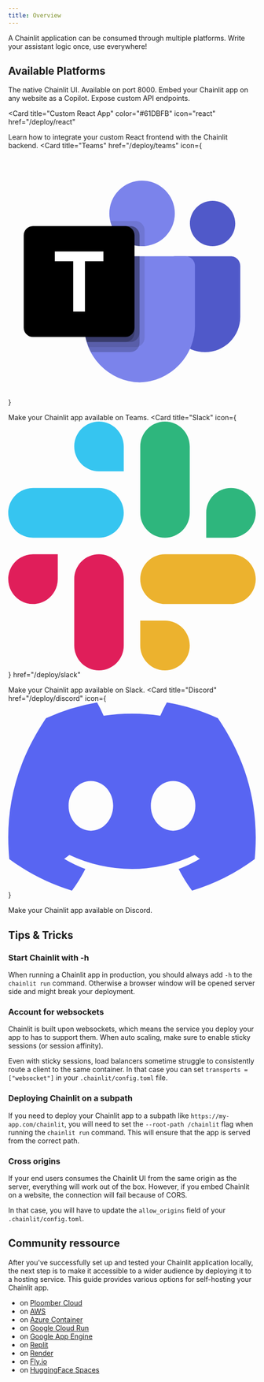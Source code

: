 ```yaml
---
title: Overview
---
```


A Chainlit application can be consumed through multiple platforms. Write your assistant logic once, use everywhere!

## Available Platforms

<CardGroup cols={2}>
<Card
  title="Web App"
  href="/deploy/webapp"
  icon="browser"
  color="#F80061"
  >
    The native Chainlit UI. Available on port 8000.
</Card>

<Card title="Copilot" icon="sparkles" color="#facc15" href="/deploy/copilot">
  Embed your Chainlit app on any website as a Copilot.
</Card>

<Card title="API" icon="webhook" color="#F80061" href="/deploy/api">
  Expose custom API endpoints.
</Card>

<Card
  title="Custom React App"
  color="#61DBFB"
  icon="react"
  href="/deploy/react"
>
  Learn how to integrate your custom React frontend with the Chainlit backend.
</Card>
<Card
  title="Teams"
      href="/deploy/teams"
  icon={
    <svg viewBox="0 0 16 16" xmlns="http://www.w3.org/2000/svg">
      <path
        fill="#5059C9"
        d="M10.765 6.875h3.616c.342 0 .619.276.619.617v3.288a2.272 2.272 0 01-2.274 2.27h-.01a2.272 2.272 0 01-2.274-2.27V7.199c0-.179.145-.323.323-.323zM13.21 6.225c.808 0 1.464-.655 1.464-1.462 0-.808-.656-1.463-1.465-1.463s-1.465.655-1.465 1.463c0 .807.656 1.462 1.465 1.462z"
      />
      <path
        fill="#7B83EB"
        d="M8.651 6.225a2.114 2.114 0 002.117-2.112A2.114 2.114 0 008.65 2a2.114 2.114 0 00-2.116 2.112c0 1.167.947 2.113 2.116 2.113zM11.473 6.875h-5.97a.611.611 0 00-.596.625v3.75A3.669 3.669 0 008.488 15a3.669 3.669 0 003.582-3.75V7.5a.611.611 0 00-.597-.625z"
      />
      <path
        fill="#000000"
        d="M8.814 6.875v5.255a.598.598 0 01-.596.595H5.193a3.951 3.951 0 01-.287-1.476V7.5a.61.61 0 01.597-.624h3.31z"
        opacity=".1"
      />
      <path
        fill="#000000"
        d="M8.488 6.875v5.58a.6.6 0 01-.596.595H5.347a3.22 3.22 0 01-.267-.65 3.951 3.951 0 01-.172-1.15V7.498a.61.61 0 01.596-.624h2.985z"
        opacity=".2"
      />
      <path
        fill="#000000"
        d="M8.488 6.875v4.93a.6.6 0 01-.596.595H5.08a3.951 3.951 0 01-.172-1.15V7.498a.61.61 0 01.596-.624h2.985z"
        opacity=".2"
      />
      <path
        fill="#000000"
        d="M8.163 6.875v4.93a.6.6 0 01-.596.595H5.079a3.951 3.951 0 01-.172-1.15V7.498a.61.61 0 01.596-.624h2.66z"
        opacity=".2"
      />
      <path
        fill="#000000"
        d="M8.814 5.195v1.024c-.055.003-.107.006-.163.006-.055 0-.107-.003-.163-.006A2.115 2.115 0 016.593 4.6h1.625a.598.598 0 01.596.594z"
        opacity=".1"
      />
      <path
        fill="#000000"
        d="M8.488 5.52v.699a2.115 2.115 0 01-1.79-1.293h1.195a.598.598 0 01.595.594z"
        opacity=".2"
      />
      <path
        fill="#000000"
        d="M8.488 5.52v.699a2.115 2.115 0 01-1.79-1.293h1.195a.598.598 0 01.595.594z"
        opacity=".2"
      />
      <path
        fill="#000000"
        d="M8.163 5.52v.647a2.115 2.115 0 01-1.465-1.242h.87a.598.598 0 01.595.595z"
        opacity=".2"
      />
      <path
        fill="url(#microsoft-teams-color-16__paint0_linear_2372_494)"
        d="M1.597 4.925h5.969c.33 0 .597.267.597.596v5.958a.596.596 0 01-.597.596h-5.97A.596.596 0 011 11.479V5.521c0-.33.267-.596.597-.596z"
      />
      <path
        fill="#ffffff"
        d="M6.152 7.193H4.959v3.243h-.76V7.193H3.01v-.63h3.141v.63z"
      />
      <defs>
        <linearGradient
          id="microsoft-teams-color-16__paint0_linear_2372_494"
          x1="2.244"
          x2="6.906"
          y1="4.46"
          y2="12.548"
          gradientUnits="userSpaceOnUse"
        >
          <stop stopColor="#5A62C3" />
          <stop offset=".5" stopColor="#4D55BD" />
          <stop offset="1" stopColor="#3940AB" />
        </linearGradient>
      </defs>
    </svg>
  }
>
  Make your Chainlit app available on Teams.
</Card>
<Card
  title="Slack"
  icon={
    <svg
      enableBackground="new 0 0 2447.6 2452.5"
      viewBox="0 0 2447.6 2452.5"
      xmlns="http://www.w3.org/2000/svg"
    >
      <g clipRule="evenodd" fillRule="evenodd">
        <path
          d="m897.4 0c-135.3.1-244.8 109.9-244.7 245.2-.1 135.3 109.5 245.1 244.8 245.2h244.8v-245.1c.1-135.3-109.5-245.1-244.9-245.3.1 0 .1 0 0 0m0 654h-652.6c-135.3.1-244.9 109.9-244.8 245.2-.2 135.3 109.4 245.1 244.7 245.3h652.7c135.3-.1 244.9-109.9 244.8-245.2.1-135.4-109.5-245.2-244.8-245.3z"
          fill="#36c5f0"
        />
        <path
          d="m2447.6 899.2c.1-135.3-109.5-245.1-244.8-245.2-135.3.1-244.9 109.9-244.8 245.2v245.3h244.8c135.3-.1 244.9-109.9 244.8-245.3zm-652.7 0v-654c.1-135.2-109.4-245-244.7-245.2-135.3.1-244.9 109.9-244.8 245.2v654c-.2 135.3 109.4 245.1 244.7 245.3 135.3-.1 244.9-109.9 244.8-245.3z"
          fill="#2eb67d"
        />
        <path
          d="m1550.1 2452.5c135.3-.1 244.9-109.9 244.8-245.2.1-135.3-109.5-245.1-244.8-245.2h-244.8v245.2c-.1 135.2 109.5 245 244.8 245.2zm0-654.1h652.7c135.3-.1 244.9-109.9 244.8-245.2.2-135.3-109.4-245.1-244.7-245.3h-652.7c-135.3.1-244.9 109.9-244.8 245.2-.1 135.4 109.4 245.2 244.7 245.3z"
          fill="#ecb22e"
        />
        <path
          d="m0 1553.2c-.1 135.3 109.5 245.1 244.8 245.2 135.3-.1 244.9-109.9 244.8-245.2v-245.2h-244.8c-135.3.1-244.9 109.9-244.8 245.2zm652.7 0v654c-.2 135.3 109.4 245.1 244.7 245.3 135.3-.1 244.9-109.9 244.8-245.2v-653.9c.2-135.3-109.4-245.1-244.7-245.3-135.4 0-244.9 109.8-244.8 245.1 0 0 0 .1 0 0"
          fill="#e01e5a"
        />
      </g>
    </svg>
  }
  href="/deploy/slack"
>
  Make your Chainlit app available on Slack.
</Card>
<Card
  title="Discord"
    href="/deploy/discord"
  icon={
<svg xmlns="http://www.w3.org/2000/svg" viewBox="0 0 127.14 96.36"><path fill="#5865f2" d="M107.7,8.07A105.15,105.15,0,0,0,81.47,0a72.06,72.06,0,0,0-3.36,6.83A97.68,97.68,0,0,0,49,6.83,72.37,72.37,0,0,0,45.64,0,105.89,105.89,0,0,0,19.39,8.09C2.79,32.65-1.71,56.6.54,80.21h0A105.73,105.73,0,0,0,32.71,96.36,77.7,77.7,0,0,0,39.6,85.25a68.42,68.42,0,0,1-10.85-5.18c.91-.66,1.8-1.34,2.66-2a75.57,75.57,0,0,0,64.32,0c.87.71,1.76,1.39,2.66,2a68.68,68.68,0,0,1-10.87,5.19,77,77,0,0,0,6.89,11.1A105.25,105.25,0,0,0,126.6,80.22h0C129.24,52.84,122.09,29.11,107.7,8.07ZM42.45,65.69C36.18,65.69,31,60,31,53s5-12.74,11.43-12.74S54,46,53.89,53,48.84,65.69,42.45,65.69Zm42.24,0C78.41,65.69,73.25,60,73.25,53s5-12.74,11.44-12.74S96.23,46,96.12,53,91.08,65.69,84.69,65.69Z"/></svg>
  }
>
  Make your Chainlit app available on Discord.
</Card>
</CardGroup>

## Tips & Tricks

### Start Chainlit with -h

When running a Chainlit app in production, you should always add `-h` to the
`chainlit run` command. Otherwise a browser window will be opened server side
and might break your deployment.

### Account for websockets
Chainlit is built upon websockets, which means the service you deploy your app
to has to support them. When auto scaling, make sure to enable sticky sessions (or session affinity).

Even with sticky sessions, load balancers sometime struggle to consistently route a client to the same container.
In that case you can set `transports = ["websocket"]` in your `.chainlit/config.toml` file.

### Deploying Chainlit on a subpath
If you need to deploy your Chainlit app to a subpath like
`https://my-app.com/chainlit`, you will need to set the `--root-path
/chainlit` flag when running the `chainlit run` command. This will ensure that
the app is served from the correct path.

### Cross origins
If your end users consumes the Chainlit UI from the same origin as the server, everything will work out of the box.
However, if you embed Chainlit on a website, the connection will fail because of CORS.

In that case, you will have to update the `allow_origins` field of your `.chainlit/config.toml`.

## Community ressource

After you've successfully set up and tested your Chainlit application locally, the next step is to make it accessible to a wider audience by deploying it to a hosting service. This guide provides various options for self-hosting your Chainlit app.

- on [Ploomber Cloud](https://docs.cloud.ploomber.io/en/latest/apps/chainlit.html)
- on [AWS](https://ankushgarg.super.site/how-to-deploy-your-chatgpt-like-app-with-chainlit-and-aws-ecs)
- on [Azure Container](https://techcommunity.microsoft.com/t5/fasttrack-for-azure/create-an-azure-openai-langchain-chromadb-and-chainlit-chat-app/ba-p/3885602)
- on [Google Cloud Run](https://pseudohvr.medium.com/deploying-chainlit-on-gcp-72231ba6b77f)
- on [Google App Engine](https://github.com/amjadraza/langchain-chainlit-docker-deployment-template)
- on [Replit](https://replit.com/@DanConstantini/Build-a-Chatbot-with-OpenAI-LangChain-and-Chainlit?v=1)
- on [Render](https://discord.com/channels/1088038867602526210/1126834266504966294/1126845898287230977)
- on [Fly.io](https://dev.to/willydouhard/how-to-deploy-your-chainlit-app-to-flyio-38ja)
- on [HuggingFace Spaces](https://github.com/Chainlit/cookbook/tree/main/chroma-qa-chat)